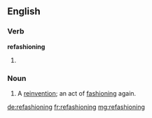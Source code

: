 ==English==

===Verb===
'''refashioning'''
# {{present participle of|refashion}}

===Noun===
{{en-noun}}
# A [[reinvention]]; an act of [[fashioning]] again.

[[de:refashioning]]
[[fr:refashioning]]
[[mg:refashioning]]